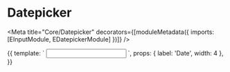 
# Datepicker

<Meta title="Core/Datepicker" decorators={[moduleMetadata({ imports: [EInputModule, EDatepickerModule] })]} />

<Props of={EDatepicker} />

<Preview>
    <Story name="default" height="320px">
        {{
            template: `
                <e-base-input
                    [label]="label"
                    [width]="width">
                    <input eInput>
                    <e-datepicker></e-datepicker>
                </e-base-input>
            `,
            props: {
                label: 'Date',
                width: 4
            },
        }}
    </Story>
</Preview>
